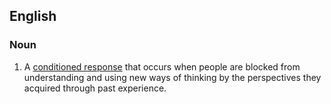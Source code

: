 ==English==

===Noun===
{{en-noun|head=[[entrained]] [[thinking]]|-}}

# {{context|psychology|lang=en}} A [[conditioned response]] that occurs when people are blocked from understanding and using new ways of thinking by the perspectives they acquired through past experience.